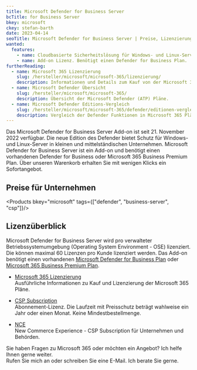 ```yaml
---
title: Microsoft Defender for Business Server
bcTitle: for Business Server
bkey: microsoft
ckey: stefan-barth
date: 2023-04-14
seoTitle: Microsoft Defender for Business Server | Preise, Lizenzierung, Subscriptions
wanted:
  features:
    - name: Cloudbasierte Sicherheitslösung für Windows- und Linux-Server mit maximal 300 Nutzern
    - name: Add-on Lizenz. Benötigt einen Defender for Business Plan.
furtherReading:
  - name: Microsoft 365 Lizenzierung
    slug: /hersteller/microsoft/microsoft-365/lizenzierung/
    description: Informationen und Details zum Kauf von der Microsoft 365 Pläne.
  - name: Microsoft Defender Übersicht
    slug: /hersteller/microsoft/microsoft-365/
    description: Übersicht der Microsoft Defender (ATP) Pläne.
  - name: Microsoft Defender Editions-Vergleich
    slug: /hersteller/microsoft/microsoft-365/defender/editionen-vergleich/
    description: Vergleich der Defender Funktionen in Microsoft 365 Plänen.
---
```




<Intro>

Das Microsoft Defender for Business Server Add-on ist seit 21. November 2022 verfügbar. Die neue Edition des Defender bietet Schutz für Windows- und Linux-Server in kleinen und mittelständischen Unternehmen.
Microsoft Defender for Business Server ist ein Add-on und benötigt einen vorhandenen Defender for Business oder Microsoft 365 Business Premium Plan.
Über unseren Warenkorb erhalten Sie mit wenigen Klicks ein Sofortangebot.


</Intro>

<TOC />



## Preise für Unternehmen

<Products bkey="microsoft" tags={["defender", "business-server", "csp"]}/>



## Lizenzüberblick

Microsoft Defender for Business Server wird pro verwalteter Betriebssystemumgebung (Operating System Environment - OSE) lizenziert. Die können maximal 60 Lizenzen pro Kunde lizenziert werden.
Das Add-on benötigt einen vorhandenen [Microsoft Defender for Business Plan](/hersteller/microsoft/microsoft-365/defender/business/) oder [Microsoft 365 Business Premium Plan](/hersteller/microsoft/microsoft-365/business-premium/).

<ArrowList>

- [Microsoft 365 Lizenzierung](/hersteller/microsoft/microsoft-365/lizenzierung/)<br />
  Ausführliche Informationen zu Kauf und Lizenzierung der Microsoft 365 Pläne.

- [CSP Subscription](/hersteller/microsoft/csp/)<br />
  Abonnement-Lizenz. Die Laufzeit mit Preisschutz beträgt wahlweise ein Jahr oder einen Monat. Keine Mindestbestellmenge.

- [NCE](/hersteller/microsoft/microsoft-365/lizenzierung/#new-commerce-experience-nce)<br />
  New Commerce Experience - CSP Subscription für Unternehmen und Behörden.

</ArrowList>


<GetInTouch theme="light">

Sie haben Fragen zu Microsoft 365 oder möchten ein Angebot? Ich helfe Ihnen gerne weiter.<br />
Rufen Sie mich an oder schreiben Sie eine E-Mail. Ich berate Sie gerne.

</GetInTouch>
